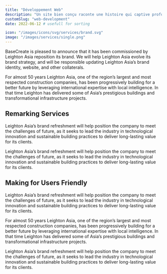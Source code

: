 ```yaml
---
title: "Développement Web"
description: "Un site bien conçu raconte une histoire qui captive profondément les utilisateurs et enrichit leur expérience."
customSlug: "web-development"
date: 2022-06-12 # usefull for sorting

icon: "/images/icons/svg/services/brand.svg"
image: "/images/services/single.png"
---
```


BaseCreate is pleased to announce that it has been commissioned by Leighton Asia reposition its brand. We will help Leighton Asia evolve its brand strategy, and will be responsible updating Leighton Asia’s brand identity, website, and other collaterals.

For almost 50 years Leighton Asia, one of the region’s largest and most respected construction companies, has been progressively building for a better future by leveraging international expertise with local intelligence. In that time Leighton has delivered some of Asia’s prestigious buildings and transformational infrastructure projects.

## Remarking Services

Leighton Asia’s brand refreshment will help position the company to meet the challenges of future, as it seeks to lead the industry in technological innovation and sustainable building practices to deliver long-lasting value for its clients.

<ImageList>
  <ImageItem
    imageSrc="/images/services/single-page-video-bg.png"
    imageAlt="example alt text"
    video_src="/videos/test-video.mp4"
    video_id="services-video"
    video_provider="html5"
  />
</ImageList>

Leighton Asia’s brand refreshment will help position the company to meet the challenges of future, as it seeks to lead the industry in technological innovation and sustainable building
practices to deliver long-lasting value for its clients.

## Making for Users Friendly

Leighton Asia’s brand refreshment will help position the company to meet the challenges of future, as it seeks to lead the industry in technological innovation and sustainable building practices to deliver long-lasting value for its clients.

For almost 50 years Leighton Asia, one of the region’s largest and most respected construction companies, has been progressively building for a better future by leveraging international expertise with local intelligence. In that time Leighton has delivered some of Asia’s prestigious buildings and transformational infrastructure projects.

<CardWrapper>
  <Card
    title="Custom Solution"
    description="We care success relationships fuel success we love building"
    icon="/images/icons/svg/services/brand.svg"
    buttonLabel="Contact Us"
    buttonUrl="/contact/"
  />
  <Card
    title="In-time Result"
    description="We care success relationships fuel success we love building"
    icon="/images/icons/svg/services/web.svg"
    buttonLabel="Contact Us"
    buttonUrl="/contact/"
  />
</CardWrapper>

Leighton Asia’s brand refreshment will help position the company to meet the challenges of future, as it seeks to lead the industry in technological innovation and sustainable building practices to deliver long-lasting value for its clients.
